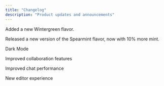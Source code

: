 ```yaml
---
title: "Changelog"
description: "Product updates and announcements"
---
```

<Update label="August 2025" description="v0.5">
  Added a new Wintergreen flavor.

  Released a new version of the Spearmint flavor, now with 10% more mint.
</Update>

<Update label="June 2025" description="v0.4">
  Dark Mode

  Improved collaboration features

  Improved chat performance

  New editor experience

</Update>